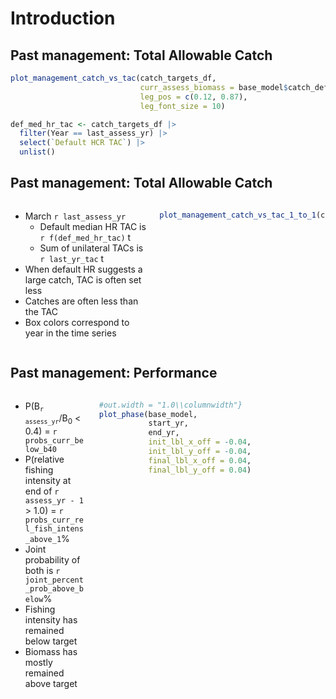 # Introduction

## Past management: Total Allowable Catch
```r

plot_management_catch_vs_tac(catch_targets_df,
                             curr_assess_biomass = base_model$catch_default_policy[1],
                             leg_pos = c(0.12, 0.87),
                             leg_font_size = 10)

def_med_hr_tac <- catch_targets_df |> 
  filter(Year == last_assess_yr) |> 
  select(`Default HCR TAC`) |> 
  unlist()
```

## Past management: Total Allowable Catch
:::::: {.columns}
::: {.column width="45%"}
* March `r last_assess_yr`
  - Default median HR TAC is `r f(def_med_hr_tac)` t
  - Sum of unilateral TACs is `r last_yr_tac` t
* When default HR suggests a large catch, TAC is often set less
* Catches are often less than the TAC
* Box colors correspond to year in the time series
:::

::: {.column width="55%"}
```r

plot_management_catch_vs_tac_1_to_1(catch_targets_df)
```
:::
::::::

## Past management: Performance
:::::: {.columns}
::: {.column width="25%"}
* P(B~`r assess_yr`~/B~0~ < 0.4) = `r probs_curr_below_b40`
* P(relative fishing intensity at end of `r assess_yr - 1` > 1.0)
  = `r probs_curr_rel_fish_intens_above_1`%
* Joint probability of both is `r joint_percent_prob_above_below`%
* Fishing intensity has remained below target
* Biomass has mostly remained above target
:::

::: {.column width="75%"}
```r
#out.width = "1.0\\columnwidth"}
plot_phase(base_model,
           start_yr,
           end_yr,
           init_lbl_x_off = -0.04,
           init_lbl_y_off = -0.04,
           final_lbl_x_off = 0.04,
           final_lbl_y_off = 0.04)
```
:::
::::::

